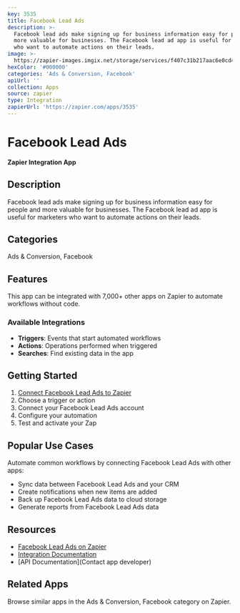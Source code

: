 ```yaml
---
key: 3535
title: Facebook Lead Ads
description: >-
  Facebook lead ads make signing up for business information easy for people and
  more valuable for businesses. The Facebook lead ad app is useful for marketers
  who want to automate actions on their leads.
image: >-
  https://zapier-images.imgix.net/storage/services/f407c31b217aac6e0cd4171092d53a8c_3.png?auto=format%2Ccompress&ixlib=python-3.0.0&q=50
hexColor: '#000000'
categories: 'Ads & Conversion, Facebook'
apiUrl: ''
collection: Apps
source: zapier
type: Integration
zapierUrl: 'https://zapier.com/apps/3535'
---
```

# Facebook Lead Ads

**Zapier Integration App**

## Description

Facebook lead ads make signing up for business information easy for people and more valuable for businesses. The Facebook lead ad app is useful for marketers who want to automate actions on their leads.

## Categories

Ads & Conversion, Facebook

## Features

This app can be integrated with 7,000+ other apps on Zapier to automate workflows without code.

### Available Integrations

- **Triggers**: Events that start automated workflows
- **Actions**: Operations performed when triggered
- **Searches**: Find existing data in the app

## Getting Started

1. [Connect Facebook Lead Ads to Zapier](https://zapier.com/apps/3535)
2. Choose a trigger or action
3. Connect your Facebook Lead Ads account
4. Configure your automation
5. Test and activate your Zap

## Popular Use Cases

Automate common workflows by connecting Facebook Lead Ads with other apps:

- Sync data between Facebook Lead Ads and your CRM
- Create notifications when new items are added
- Back up Facebook Lead Ads data to cloud storage
- Generate reports from Facebook Lead Ads data

## Resources

- [Facebook Lead Ads on Zapier](https://zapier.com/apps/3535)
- [Integration Documentation](https://zapier.com/apps/3535/integrations)
- [API Documentation](Contact app developer)

## Related Apps

Browse similar apps in the Ads & Conversion, Facebook category on Zapier.
